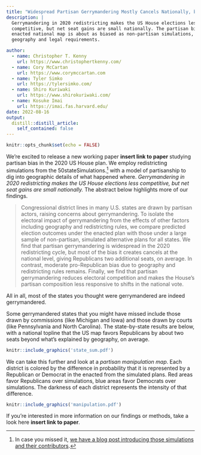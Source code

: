 ```yaml
---
title: "Widespread Partisan Gerrymandering Mostly Cancels Nationally, but Reduces Electoral Competition"
description: |
  Gerrymandering in 2020 redistricting makes the US House elections less 
  competitive, but net seat gains are small nationally. The partisan bias of the
  enacted national map is about as biased as non-partisan simulations, due to
  geography and legal requirements.

author:
  - name: Christopher T. Kenny
    url: https://www.christophertkenny.com/
  - name: Cory McCartan
    url: https://www.corymccartan.com
  - name: Tyler Simko
    url: https://tylersimko.com/
  - name: Shiro Kuriwaki
    url: https://www.shirokuriwaki.com/
  - name: Kosuke Imai
    url: https://imai.fas.harvard.edu/
date: 2022-08-16
output:
  distill::distill_article:
    self_contained: false
---
```


```r
knitr::opts_chunk$set(echo = FALSE)
```

We're excited to release a new working paper **insert link to paper** studying partisan bias in the 2020 US House plan. We employ redistricting simulations from the 50stateSimulations.[^1] with a model of partisanship to dig into geographic details of what happened where. _Gerrymandering in 2020 redistricting makes the US House elections less competitive, but net seat gains are small nationally._ The abstract below highlights more of our findings.

[^1]: In case you missed it, [we have a blog post introducing those simulations and their contributors](https://alarm-redist.github.io/posts/2022-06-23-fifty-states-data-descriptor/).

> Congressional district lines in many U.S. states are drawn by partisan actors, raising concerns about gerrymandering. To isolate the electoral impact of gerrymandering from the effects of other factors including geography and redistricting rules, we compare predicted election outcomes under the enacted plan with those under a large sample of non-partisan, simulated alternative plans for all states. We find that partisan gerrymandering is widespread in the 2020 redistricting cycle, but most of the bias it creates cancels at the national level, giving Republicans two additional seats, on average. In contrast, moderate pro-Republican bias due to geography and redistricting rules remains. Finally, we find that partisan gerrymandering reduces electoral competition and makes the House's partisan composition less responsive to shifts in the national vote.

All in all, most of the states you thought were gerrymandered are indeed gerrymandered.

Some gerrymandered states that you might have missed include those drawn by commissions (like Michigan and Iowa) and those drawn by courts (like Pennsylvania and North Carolina). The state-by-state results are below, with a national topline that the US map favors Republicans by about two seats beyond what's explained by geography, on average.

```r
knitr::include_graphics('state_sum.pdf')
```

We can take this further and look at a *partisan manipulation map*. Each district is colored by the difference in probability that it is represented by a Republican or Democrat in the enacted from the simulated plans. Red areas favor Republicans over simulations, blue areas favor Democrats over simulations. The darkness of each district represents the intensity of that difference.

```r
knitr::include_graphics('manipulation.pdf')
```

If you're interested in more information on our findings or methods, take a look here **insert link to paper**.
